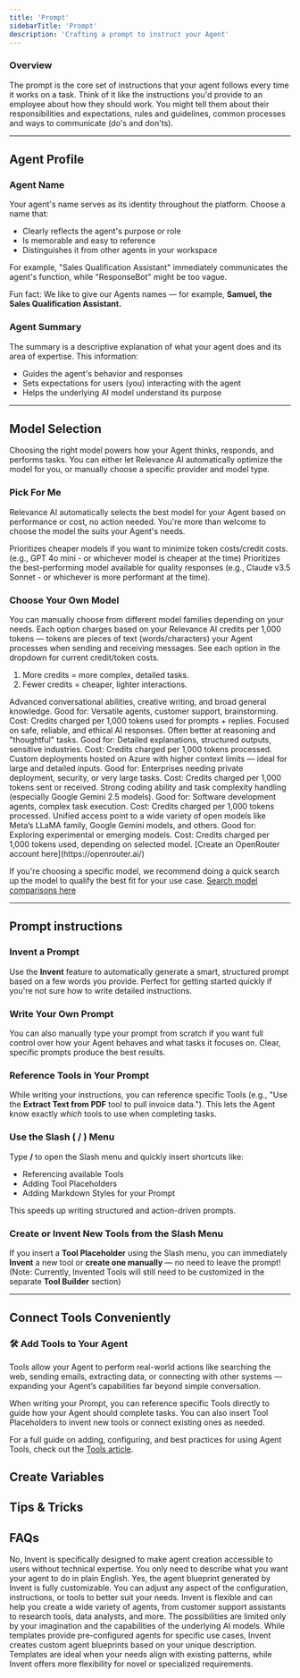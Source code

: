 ```yaml
---
title: 'Prompt'
sidebarTitle: 'Prompt'
description: 'Crafting a prompt to instruct your Agent'
---
```


### Overview

The prompt is the core set of instructions that your agent follows every time it works on a task. Think of it like the instructions you'd provide to an employee about how they should work. You might tell them about their responsibilities and expectations, rules and guidelines, common processes and ways to communicate (do's and don'ts).

---

## Agent Profile

### Agent Name

Your agent's name serves as its identity throughout the platform. Choose a name that:

- Clearly reflects the agent's purpose or role
- Is memorable and easy to reference
- Distinguishes it from other agents in your workspace

For example, "Sales Qualification Assistant" immediately communicates the agent's function, while "ResponseBot" might be too vague.

<Tip>Fun fact: We like to give our Agents names — for example, **Samuel, the Sales Qualification Assistant.**</Tip>

### Agent Summary

The summary is a descriptive explanation of what your agent does and its area of expertise. This information:

- Guides the agent's behavior and responses
- Sets expectations for users (you) interacting with the agent
- Helps the underlying AI model understand its purpose

---

## Model Selection

Choosing the right model powers how your Agent thinks, responds, and performs tasks. You can either let Relevance AI automatically optimize the model for you, or manually choose a specific provider and model type.

### Pick For Me
Relevance AI automatically selects the best model for your Agent based on performance or cost, no action needed. You're more than welcome to choose the model the suits your Agent's needs.

<CardGroup cols={2}>
  <Card title="Cost-optimized">
    Prioritizes cheaper models if you want to minimize token costs/credit costs. (e.g., GPT 4o mini - or whichever model is cheaper at the time)
  </Card>
  <Card title="Peformance-optimized">
  Prioritizes the best-performing model available for quality responses (e.g., Claude v3.5 Sonnet - or whichever is more performant at the time).
  </Card>
</CardGroup>

### Choose Your Own Model
You can manually choose from different model families depending on your needs. Each option charges based on your Relevance AI credits per 1,000 tokens — tokens are pieces of text (words/characters) your Agent processes when sending and receiving messages. See each option in the dropdown for current credit/token costs.

1. More credits = more complex, detailed tasks.
2. Fewer credits = cheaper, lighter interactions.

<AccordionGroup>
  <Accordion title="OpenAI Models">
    Advanced conversational abilities, creative writing, and broad general knowledge.
    Good for: Versatile agents, customer support, brainstorming.
    Cost: Credits charged per 1,000 tokens used for prompts + replies.
  </Accordion>

  <Accordion title="Anthropic's Claude Models">
    Focused on safe, reliable, and ethical AI responses. Often better at reasoning and "thoughtful" tasks.
    Good for: Detailed explanations, structured outputs, sensitive industries.
    Cost: Credits charged per 1,000 tokens processed.
  </Accordion>

  <Accordion title="Azure OpenAI Models">
    Custom deployments hosted on Azure with higher context limits — ideal for large and detailed inputs.
    Good for: Enterprises needing private deployment, security, or very large tasks.
    Cost: Credits charged per 1,000 tokens sent or received.
  </Accordion>
  
  <Accordion title="Google's Gemini Models">
    Strong coding ability and task complexity handling (especially Google Gemini 2.5 models).
    Good for: Software development agents, complex task execution.
    Cost: Credits charged per 1,000 tokens processed.
  </Accordion>

  <Accordion title="OpenRouter Models">
    Unified access point to a wide variety of open models like Meta’s LLaMA family, Google Gemini models, and others.
    Good for: Exploring experimental or emerging models.
    Cost: Credits charged per 1,000 tokens used, depending on selected model. [Create an OpenRouter account here](https://openrouter.ai/)
  </Accordion>
</AccordionGroup>

<Tip>If you're choosing a specific model, we recommend doing a quick search up the model to qualify the best fit for your use case. [Search model comparisons here](https://artificialanalysis.ai/models/) </Tip>

---

## Prompt instructions

### Invent a Prompt

Use the **Invent** feature to automatically generate a smart, structured prompt based on a few words you provide. Perfect for getting started quickly if you're not sure how to write detailed instructions.


### Write Your Own Prompt

You can also manually type your prompt from scratch if you want full control over how your Agent behaves and what tasks it focuses on. Clear, specific prompts produce the best results.


### Reference Tools in Your Prompt

While writing your instructions, you can reference specific Tools (e.g., "Use the **Extract Text from PDF** tool to pull invoice data."). This lets the Agent know exactly _which_ tools to use when completing tasks.

### Use the Slash ( / ) Menu

Type **/** to open the Slash menu and quickly insert shortcuts like:
- Referencing available Tools
- Adding Tool Placeholders
- Adding Markdown Styles for your Prompt

This speeds up writing structured and action-driven prompts.

### Create or Invent New Tools from the Slash Menu

If you insert a **Tool Placeholder** using the Slash menu, you can immediately **Invent** a new tool or **create one manually** — no need to leave the prompt!  
(Note: Currently, Invented Tools will still need to be customized in the separate **Tool Builder** section)

---

## Connect Tools Conveniently

### 🛠️ Add Tools to Your Agent

Tools allow your Agent to perform real-world actions like searching the web, sending emails, extracting data, or connecting with other systems — expanding your Agent’s capabilities far beyond simple conversation.

When writing your Prompt, you can reference specific Tools directly to guide how your Agent should complete tasks. You can also insert Tool Placeholders to invent new tools or connect existing ones as needed.

For a full guide on adding, configuring, and best practices for using Agent Tools, check out the [Tools article](agent/build-your-agent/tools.mdx).


## Create Variables

## Tips & Tricks

## FAQs

<AccordionGroup>
  <Accordion title="Do I need coding knowledge to use Invent?">
    No, Invent is specifically designed to make agent creation accessible to users without technical expertise. You only need to describe what you want your agent to do in plain English.
  </Accordion>

  <Accordion title="Can I modify the agent after it's been created with Invent?">
    Yes, the agent blueprint generated by Invent is fully customizable. You can adjust any aspect of the configuration, instructions, or tools to better suit your needs.
  </Accordion>

  <Accordion title="What types of agents can I create with Invent?">
    Invent is flexible and can help you create a wide variety of agents, from customer support assistants to research tools, data analysts, and more. The possibilities are limited only by your imagination and the capabilities of the underlying AI models.
  </Accordion>
  
  <Accordion title="How does Invent compare to using agent templates?">
    While templates provide pre-configured agents for specific use cases, Invent creates custom agent blueprints based on your unique description. Templates are ideal when your needs align with existing patterns, while Invent offers more flexibility for novel or specialized requirements.
  </Accordion>
</AccordionGroup>